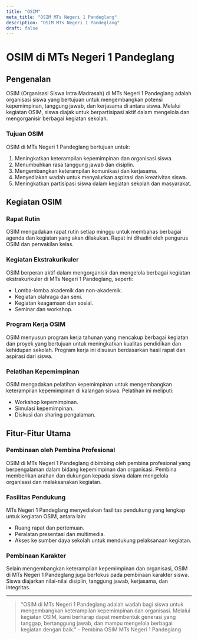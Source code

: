 ```yaml
---
title: "OSIM"
meta_title: "OSIM MTs Negeri 1 Pandeglang"
description: "OSIM MTs Negeri 1 Pandeglang"
draft: false
---
```


# OSIM di MTs Negeri 1 Pandeglang

## Pengenalan

OSIM (Organisasi Siswa Intra Madrasah) di MTs Negeri 1 Pandeglang adalah organisasi siswa yang bertujuan untuk mengembangkan potensi kepemimpinan, tanggung jawab, dan kerjasama di antara siswa. Melalui kegiatan OSIM, siswa diajak untuk berpartisipasi aktif dalam mengelola dan mengorganisir berbagai kegiatan sekolah.

### Tujuan OSIM

OSIM di MTs Negeri 1 Pandeglang bertujuan untuk:
1. Meningkatkan keterampilan kepemimpinan dan organisasi siswa.
2. Menumbuhkan rasa tanggung jawab dan disiplin.
3. Mengembangkan keterampilan komunikasi dan kerjasama.
4. Menyediakan wadah untuk menyalurkan aspirasi dan kreativitas siswa.
5. Meningkatkan partisipasi siswa dalam kegiatan sekolah dan masyarakat.

## Kegiatan OSIM

### Rapat Rutin

OSIM mengadakan rapat rutin setiap minggu untuk membahas berbagai agenda dan kegiatan yang akan dilakukan. Rapat ini dihadiri oleh pengurus OSIM dan perwakilan kelas.

### Kegiatan Ekstrakurikuler

OSIM berperan aktif dalam mengorganisir dan mengelola berbagai kegiatan ekstrakurikuler di MTs Negeri 1 Pandeglang, seperti:
- Lomba-lomba akademik dan non-akademik.
- Kegiatan olahraga dan seni.
- Kegiatan keagamaan dan sosial.
- Seminar dan workshop.

### Program Kerja OSIM

OSIM menyusun program kerja tahunan yang mencakup berbagai kegiatan dan proyek yang bertujuan untuk meningkatkan kualitas pendidikan dan kehidupan sekolah. Program kerja ini disusun berdasarkan hasil rapat dan aspirasi dari siswa.

### Pelatihan Kepemimpinan

OSIM mengadakan pelatihan kepemimpinan untuk mengembangkan keterampilan kepemimpinan di kalangan siswa. Pelatihan ini meliputi:
- Workshop kepemimpinan.
- Simulasi kepemimpinan.
- Diskusi dan sharing pengalaman.

## Fitur-Fitur Utama

### Pembinaan oleh Pembina Profesional

OSIM di MTs Negeri 1 Pandeglang dibimbing oleh pembina profesional yang berpengalaman dalam bidang kepemimpinan dan organisasi. Pembina memberikan arahan dan dukungan kepada siswa dalam mengelola organisasi dan melaksanakan kegiatan.

### Fasilitas Pendukung

MTs Negeri 1 Pandeglang menyediakan fasilitas pendukung yang lengkap untuk kegiatan OSIM, antara lain:
- Ruang rapat dan pertemuan.
- Peralatan presentasi dan multimedia.
- Akses ke sumber daya sekolah untuk mendukung pelaksanaan kegiatan.

### Pembinaan Karakter

Selain mengembangkan keterampilan kepemimpinan dan organisasi, OSIM di MTs Negeri 1 Pandeglang juga berfokus pada pembinaan karakter siswa. Siswa diajarkan nilai-nilai disiplin, tanggung jawab, kerjasama, dan integritas.

---

> "OSIM di MTs Negeri 1 Pandeglang adalah wadah bagi siswa untuk mengembangkan keterampilan kepemimpinan dan organisasi. Melalui kegiatan OSIM, kami berharap dapat membentuk generasi yang tanggap, bertanggung jawab, dan mampu mengelola berbagai kegiatan dengan baik." - Pembina OSIM MTs Negeri 1 Pandeglang